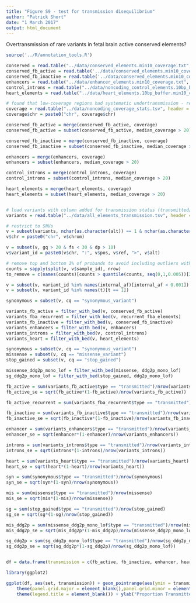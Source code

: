 ```yaml
---
title: "Figure S9 - test for transmission disequilibrium"
author: "Patrick Short"
date: "1 March 2017"
output: html_document
---
```



Overtransmission of rare variants in fetal brain active conserved elements?

```r
source('../R/annotation_tools.R')

conserved = read.table("../data/conserved_elements.min10_coverage.txt", header = TRUE, sep = "\t")
conserved_fb_active = read.table('../data/conserved_elements.min10_coverage.fb_active_roadmap_union.txt', header = TRUE, sep = "\t")
conserved_fb_inactive = read.table('../data/conserved_elements.min10_coverage.fb_quiescent_roadmap_union.txt', header = TRUE, sep = "\t")
enhancers = read.table("../data/enhancer_elements.min10_coverage.txt", header = TRUE, sep = "\t")
control_introns = read.table("../data/noncoding_control_elements.10bp_buffer.min10_coverage.30bp_element_minimum.txt", header = TRUE, sep = "\t")
heart_elements = read.table("../data/heart_elements.10bp_buffer.min10_coverage.30bp_element_minimum.txt", header = TRUE, sep = "\t")

# found that low-coverage regions had systematic undertransmission - restrict to  >20x coverage
coverage = read.table("../data/noncoding_coverage_stats.tsv", header = TRUE, sep = "\t")
coverage$chr = paste0("chr", coverage$chr)

conserved_fb_active = merge(conserved_fb_active, coverage)
conserved_fb_active = subset(conserved_fb_active, median_coverage > 20)

conserved_fb_inactive = merge(conserved_fb_inactive, coverage)
conserved_fb_inactive = subset(conserved_fb_inactive, median_coverage > 20)

enhancers = merge(enhancers, coverage)
enhancers = subset(enhancers, median_coverage > 20)

control_introns = merge(control_introns, coverage)
control_introns = subset(control_introns, median_coverage > 20)

heart_elements = merge(heart_elements, coverage)
heart_elements = subset(heart_elements, median_coverage > 20)


# load variants with column added for transmission status (transmitted/not-transmitted) determined from parent VCFs
variants = read.table("../data/all_elements_transmission.tsv", header = TRUE, sep = "\t")

```

```r

# restrict to SNVs
v = subset(variants, nchar(as.character(alt)) == 1 & nchar(as.character(ref)) == 1)
v$chr = paste0("chr", v$chrom)

v = subset(v, gq > 20 & fs < 30 & dp > 10)
v$variant_id = paste0(v$chr, ":", v$pos, v$ref, ">", v$alt)

# remove top and bottom 1% of probands to avoid including outliers with excess/depletion of variants
counts = sapply(split(v, v$sample_id), nrow)
to_remove = c(names(counts)[counts > quantile(counts, seq(0,1,0.005))[200]], names(counts)[counts < quantile(counts, seq(0,1,0.005))[2]])

v = subset(v, variant_id %in% names(internal_af)[internal_af < 0.001])
v = subset(v, variant_id %in% names(t)[t == 1])

synonymous = subset(v, cq == "synonymous_variant")

variants_fb_active = filter_with_bed(v, conserved_fb_active)
variants_fba_recurrent = filter_with_bed(v, recurrent_fba_elements)
variants_fb_inactive = filter_with_bed(v, conserved_fb_inactive)
variants_enhancers = filter_with_bed(v, enhancers)
variants_introns = filter_with_bed(v, control_introns)
variants_heart = filter_with_bed(v, heart_elements)

synonymous = subset(v, cq == "synonymous_variant")
missense = subset(v, cq == "missense_variant")
stop_gained = subset(v, cq == "stop_gained")

missense_ddg2p_mono_lof = filter_with_bed(missense, ddg2p_mono_lof)
sg_ddg2p_mono_lof = filter_with_bed(stop_gained, ddg2p_mono_lof)

fb_active = sum(variants_fb_active$type == "transmitted")/nrow(variants_fb_active)
fb_active_se = sqrt(fb_active*(1-fb_active)/nrow(variants_fb_active))

fb_active_recurrent = sum(variants_fba_recurrent$type == "transmitted")/nrow(variants_fba_recurrent)

fb_inactive = sum(variants_fb_inactive$type == "transmitted")/nrow(variants_fb_inactive)
fb_inactive_se = sqrt(fb_inactive*(1-fb_inactive)/nrow(variants_fb_inactive))

enhancer = sum(variants_enhancers$type == "transmitted")/nrow(variants_enhancers)
enhancer_se = sqrt(enhancer*(1-enhancer)/nrow(variants_enhancers))

introns = sum(variants_introns$type == "transmitted")/nrow(variants_introns)
introns_se = sqrt(introns*(1-introns)/nrow(variants_introns))

heart = sum(variants_heart$type == "transmitted")/nrow(variants_heart)
heart_se = sqrt(heart*(1-heart)/nrow(variants_heart))

syn = sum(synonymous$type == "transmitted")/nrow(synonymous)
syn_se = sqrt(syn*(1-syn)/nrow(synonymous))

mis = sum(missense$type == "transmitted")/nrow(missense)
mis_se = sqrt(mis*(1-mis)/nrow(missense))

sg = sum(stop_gained$type == "transmitted")/nrow(stop_gained)
sg_se = sqrt(sg*(1-sg)/nrow(stop_gained))

mis_ddg2p = sum(missense_ddg2p_mono_lof$type == "transmitted")/nrow(missense_ddg2p_mono_lof)
mis_ddg2p_se = sqrt(mis_ddg2p*(1-mis_ddg2p)/nrow(missense_ddg2p_mono_lof))

sg_ddg2p = sum(sg_ddg2p_mono_lof$type == "transmitted")/nrow(sg_ddg2p_mono_lof)
sg_ddg2p_se = sqrt(sg_ddg2p*(1-sg_ddg2p)/nrow(sg_ddg2p_mono_lof))


df = data.frame(transmission = c(fb_active, fb_inactive, enhancer, heart, introns, syn, mis, sg), se = c(fb_active_se, fb_inactive_se, enhancer_se, heart_se, introns_se, syn_se, mis_se, sg_se), set = c("Fetal Brain Active (Conserved)", "Fetal Brain Inactive (Conserved)", "VISTA Enhancers", "Heart Enhancers", "Introns", "Synonymous", "Missense", "Stop-Gained"))

library(ggplot2)

ggplot(df, aes(set, transmission)) + geom_pointrange(aes(ymin = transmission - 1.96*se, ymax = transmission + 1.96*se)) + coord_flip() + theme_bw(base_size = 18) + theme(strip.text = element_text(color="black"),strip.background = element_rect(fill="white", size=0),panel.border = element_blank()) + 
    theme(panel.grid.major = element_blank(),panel.grid.minor = element_blank()) +
    theme(legend.title = element_blank()) + ylab("Proportion Transmitted") + xlab("") + geom_hline(yintercept = 0.5, linetype = 2)


```
